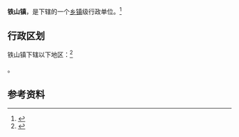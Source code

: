{{中国乡级行政区|35/07/25/103/000}}

'''铁山镇'''，是{{PRC admin/fullname|35/07/25/103/000|3}}下辖的一个[[乡镇|乡镇]]级行政单位。<ref>{{PRC admin/ref sgc|{{PRC admin/parent|35/07/25/103/000}}}}</ref>

== 行政区划 ==

铁山镇下辖以下地区：<ref>{{PRC admin/ref sgc|35/07/25/103/000}}</ref>

{{PRC admin/children|35/07/25/103/000}}。

== 参考资料 ==

{{reflist}}

{{行政区划小作品}}
{{PRC admin/navcat|35/07/25/103/000}}